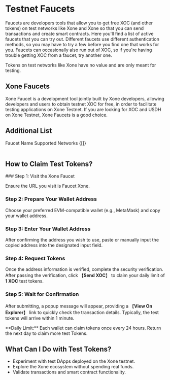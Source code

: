 
# Testnet Faucets

Faucets are developers tools that allow you to get free XOC (and other tokens) on test networks like Xone and Xone so that you can send transactions and create smart contracts. Here you'll find a list of active faucets that you can try out. Different faucets use different authentication methods, so you may have to try a few before you find one that works for you. Faucets can occasionally also run out of XOC, so if you're having trouble getting XOC from a faucet, try another one.

<Callout type="warning" emoji="⚠️">
  Tokens on test networks like Xone have no value and are only meant for testing.
</Callout>

## Xone Faucets

<Link className='text-primaryHue' isExternal showAnchorIcon href="https://faucet.xone.org/">Xone Faucet</Link> is a development tool jointly built by Xone developers, allowing developers and users to obtain testnet XOC for free, in order to facilitate testing applications on Xone Testnet. If you are looking for XOC and USDH on Xone Testnet, Xone Faucets is a good choice.

<ImageViewer src="/images/Faucet.png" alt="Faucet" />

## Additional List

  <Table className="mt-2" removeWrapper aria-label="Example empty table">
    <TableHeader>
      <TableColumn>Faucet Name</TableColumn>
      <TableColumn>Supported Networks</TableColumn>
    </TableHeader>
    <TableBody emptyContent={"Under Construction"}>{[]}</TableBody>
  </Table>


## How to Claim Test Tokens?

<Steps>
### Step 1: Visit the Xone Faucet

Ensure the URL you visit is <Link className='text-primaryHue' isExternal showAnchorIcon href="https://faucet.xone.org/">Faucet Xone</Link>.

### Step 2: Prepare Your Wallet Address

Choose your preferred EVM-compatible wallet (e.g., MetaMask) and copy your wallet address.

### Step 3: Enter Your Wallet Address

After confirming the address you wish to use, paste or manually input the copied address into the designated input field.

<ImageViewer src="/images/Get_Token.png" alt="Get_Token" />


### Step 4: Request Tokens

Once the address information is verified, complete the <Link className='text-primaryHue' isExternal showAnchorIcon href="https://developers.google.com/recaptcha">security verification</Link>. After passing the verification, click 【**Send XOC**】 to claim your daily limit of **1 XOC** test tokens.

### Step 5: Wait for Confirmation

After submitting, a popup message will appear, providing a 【**View On Explorer**】 link to quickly check the transaction details. Typically, the test tokens will arrive within 1 minute.

<ImageViewer src="/images/Successfully_received.png" alt="Successfully received" />

<Callout type="warning" emoji="⚠️">
  **Daily Limit:** Each wallet can claim tokens once every 24 hours. Return the next day to claim more test Tokens.
</Callout>

</Steps>

## What Can I Do with Test Tokens?

- Experiment with test DApps deployed on the Xone testnet.  
- Explore the Xone ecosystem without spending real funds.  
- Validate transactions and smart contract functionality.  